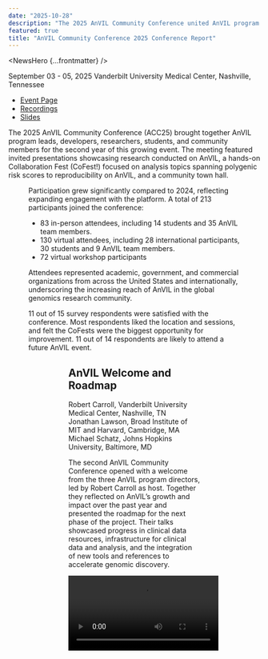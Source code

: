 ```yaml
---
date: "2025-10-28"
description: "The 2025 AnVIL Community Conference united AnVIL program leads, developers, community members, and novice users for the very first time!"
featured: true
title: "AnVIL Community Conference 2025 Conference Report"
---
```


<NewsHero {...frontmatter} />

September 03 - 05, 2025
Vanderbilt University Medical Center, Nashville, Tennessee

- [Event Page](/events/anvil2025-community-conference)
- [Recordings](https://www.youtube.com/playlist?list=PL6aYJ_0zJ4uDbUn28tves8OKwrDB7dN32)
- [Slides](https://drive.google.com/file/d/1w71hZewgD4ulA8Js_1Hnheul_khftvb4/view?usp=sharing)

The 2025 AnVIL Community Conference (ACC25) brought together AnVIL program leads, developers, researchers, students, and community members for the second year of this growing event. The meeting featured invited presentations showcasing research conducted on AnVIL, a hands-on Collaboration Fest (CoFest!) focused on analysis topics spanning polygenic risk scores to reproducibility on AnVIL, and a community town hall.

<Figure
  alt="Group photo from ACC 2025"
  caption="A group photo from the first AnVIL Community Conference 2025 in Nashville, TN."
  src="/consortia/news/acc2025-group.webp"
/>

Participation grew significantly compared to 2024, reflecting expanding engagement with the platform. A total of 213 participants joined the conference:

- 83 in-person attendees, including 14 students and 35 AnVIL team members.
- 130 virtual attendees, including 28 international participants, 30 students and 9 AnVIL team members.
- 72 virtual workshop participants

Attendees represented academic, government, and commercial organizations from across the United States and internationally, underscoring the increasing reach of AnVIL in the global genomics research community.

<Alert icon={false} severity="info">
11 out of 15 survey respondents were satisfied with the conference. Most respondents liked the location and sessions, and felt the CoFests were the biggest opportunity for improvement. 11 out of 14 respondents are likely to attend a future AnVIL event.
</Alert>

<Figure
  alt="World Map of community registration at the AnVIL Community Conference 2025, in-person and virtual."
  caption="World Map of community registration at the AnVIL Community Conference 2025, in-person and virtual."
  src="/consortia/news/acc2025-world-map.webp"
/>

<Figure
  alt="United States Map of community attendance at the AnVIL Community Conference 2025, in-person and virtual."
  caption="United States Map of community attendance at the AnVIL Community Conference 2025, in-person and virtual."
  src="/consortia/news/acc2025-us-map.webp"
/>

## AnVIL Welcome and Roadmap

Robert Carroll, Vanderbilt University Medical Center, Nashville, TN\
Jonathan Lawson, Broad Institute of MIT and Harvard, Cambridge, MA\
Michael Schatz, Johns Hopkins University, Baltimore, MD

The second AnVIL Community Conference opened with a welcome from the three AnVIL program directors, led by Robert Carroll as host. Together they reflected on AnVIL’s growth and impact over the past year and presented the roadmap for the next phase of the project. Their talks showcased progress in clinical data resources, infrastructure for clinical data and analysis, and the integration of new tools and references to accelerate genomic discovery.

<Video src="https://www.youtube.com/embed/VWpbq9QZd3I" />

### Clinical and Phenotypic Data – Robert Carroll

Robert Carroll welcomed attendees and highlighted AnVIL’s expanding role in supporting clinical and translational genomics. He described AnVIL's leadership in developing standardized data models, dictionaries, and provenance tracking, as well as modernized pipelines that make clinical data harmonization more efficient, reproducible, and scalable. Updates included progress on the i2b2 platform for federated data querying, as well as new pipelines for polygenic risk scores and kinship analysis. Advances in seqr were also discussed, including a scalable back-end, variant-level matching across ~65,000 exomes and genomes, and new workflows enabling patient-contributed data through GenomeConnect. Robert emphasized that these innovations are positioning AnVIL to support harmonized clinical data at scale, bringing together consortia, clinicians, and researchers in a secure environment.

### Terra Updates – Jonathan Lawson

Jonathan Lawson shared updates from Terra, the cloud orchestrator within AnVIL that provisions secure resources and coordinates workflows across tools like Galaxy, Bioconductor, Dockstore, RStudio, and WDL pipelines. One significant announcement was a new imputation service jointly developed with the All of Us program. Built from a combined panel of genomes from both AnVIL and All of Us, this represents the largest imputation reference panel to date, with more than 515,000 genomes. Jonathan also described improvements to self-service data ingestion, which streamline data submission processes, and the introduction of quarterly data releases. AnVIL now hosts approximately 8.4 PB of data across more than 120 dbGaP accessions and over 100 consent codes. He previewed features from the Terra roadmap, including new cost management tools and expanded scientific services, emphasizing that the platform remains firmly focused on providing robust and sustainable access through Google Cloud.

Terra Feature Roadmap: https://support.terra.bio/hc/en-us/sections/30968105851931-Terra-Roadmap 

### The Next Phase of AnVIL – Michael Schatz

Michael Schatz discussed AnVIL’s ongoing integration of state-of-the-art genomic references and analysis pipelines. In addition to the well-used GRCh38 reference, recent accomplishments include onboarding the Human Pangenome Reference Consortium (HPRC), and the telomere-to-telomere (T2T-CHM13) reference. The AnVIL team is actively onboarding and assessing the best-in-class variant calling pipelines and tooling such as DeepVariant, DRAGEN, and Parabricks. Michael also highlighted advances in user support and experience: from Galaxy’s AI-driven analysis guidance to expanded Bioconductor resources and the deployment of local and commercial LLMs for interactive assistance. These capabilities aim to lower barriers for researchers of all backgrounds, ensuring they can harness the full potential of the AnVIL ecosystem for large-scale and AI/ML-driven genomics.

Together, the directors outlined a vision for AnVIL as a secure, interoperable, and researcher-friendly platform. The roadmap for the coming years emphasizes harmonized clinical and phenotypic data, robust Google Cloud infrastructure, and innovative tools that will empower the genomics community to pursue discoveries in precision health at unprecedented scale.

### Invited Talks

The AnVIL Community Conference hosted four talks from investigator teams using the AnVIL and other cloud resources to support their genomic analyses.

#### Somatic loss of X and Y chromosomes affects tumor gene expression

Melissa A. Wilson, PhD, National Human Genome Research Institute

<Video src="https://www.youtube.com/embed/_0Uwche5r88"/>

#### What’s New and What’s Next with the All of Us Research Program

Paul A. Harris, PhD, Vanderbilt University Medical Center

<Video src="https://www.youtube.com/embed/TdSIOPf6Oa8"/>

#### Ten years of genetic epidemiology in the cloud: How open architecture has won the day

Alisa Manning, PhD, Broad Institute of MIT and Harvard, Massachusetts General Hospital, Harvard Medical School

<Video src="https://www.youtube.com/embed/WVLSi7YW7-E"/>

#### Our Dynamic Genome: how we leverage AnVIL to empower genomic discovery and clinical translation

Alexander G. Bick, MD, PhD, Vanderbilt University Medical Center

<Video src="https://www.youtube.com/embed/vJjWZg1HiOc"/>

<Alert icon={false} severity="info">
11 out of 14 survey respondents gave the top rating to the invited speaker session
</Alert>

### Submitted Talks

This year, the AnVIL Community Conference welcomed abstract submissions for abstract-selected talks from the developer and researcher communities using AnVIL.

#### The All of Us and AnVIL Imputation Service

Beth Sheets, MS, Broad Institute of MIT and Harvard

<Video src="https://www.youtube.com/embed/q-D7CmFi0Nk"/>

All of Us and AnVIL Imputation Service:  https://terra.bio/introducing-the-all-of-us-anvil-imputation-service/ 

#### Decoding the Molecular Heterogeneity of Severe Acute Malnutrition through Integrated Multi-Omics and Cloud-Enabled, AI-Driven Analyses
Yixing Han, PhD, National Human Genome Research Institute

<Video src="https://www.youtube.com/embed/JSOg-9LhhWY?start=20"/>

#### Exploring the genetic architecture of human social music-making enjoyment

Tanguy Rubat du Mérac, PhD Candidate, Vanderbilt Genetics Institute

<Video src="https://www.youtube.com/embed/JSOg-9LhhWY?start=1001"/>

#### AnVIL for education: Current directions and future challenges teaching undergraduate biology through course-based student research experiences on the cloud

Sayumi York, PhD, Notre Dame of Maryland University

<Video src="https://www.youtube.com/embed/JSOg-9LhhWY?start=2076"/>

<Alert icon={false} severity="info">
12 out of 14 survey respondents gave the top rating to the abstract-selected speaker sessions
</Alert>

### Poster Session

Prior to the poster session, abstract submitters were invited to give Poster Lightning Talks to describe the work presented in their poster. The meeting featured 16 community-contributed posters.

<Video src="https://www.youtube.com/embed/Z_xTenvwRDo"/>

### Community Forum

The Community Forum was an open opportunity for a full audience discussion on any topics of interest to the community. The discussion spanned compliance with new federal data security guidelines, sustainability in community support, functionality to display summary-level results, engagement with a broader set of communities, and requirements of data access for potential researchers not connected to a dbGaP recognized institution.

<Video src="https://www.youtube.com/embed/yVJirnOVxCQ"/>

The key takeaways from the community session were:

- AnVIL is compliant with the new NIH guidelines for secure storage of controlled access datasets (NOT-OD-24-157), meeting the NIST SP 800-171, and AnVIL serves as a good place for controlled access data storage. However, the administrative process with institutions and signing officials to trust & adopt AnVIL is not yet clear. There are educational and awareness needs to support institutions in embracing cloud-first and AnVIL.
  - The AnVIL team also will be attending conferences like NCURA and ASHG to connect with and share information with administrative personnel on how to rely on AnVIL, as well as developing materials to support researchers to understand this.
- AnVIL’s userbase is growing and the team is eager to sustain user support for a growing community. 
  - The team relies on training trainers and building up community members to scale support and knowledge sharing among users. Over time, users posting their publications, publicizing their workflows through Dockstore and other resources, asking their questions on the Support Forum - all contribute to a rich resource ecosystem where users are able to learn from previous work, like we see in the Galaxy and Bioconductor communities.
  - Developing Featured Workspaces as gold standard examples of data organization, analysis, and sharing will help contribute to this resource.
  - Seeding the community with users who are able to engage deeply and encouraging them to use all the functions and features of AnVIL will grow up a community around these users’ or consortia’s resources, and highlight to other groups the advantages of using AnVIL.
- Users were interested in exploring more ways to share results and summarized results and statistics (e..g, beyond a GWAS). This functionality has been developed by groups in different ways, primarily the AnVIL team has seen users use the Workspace Dashboard space to share some results details or develop shiny apps that enable researchers to interact with an interface to explore data.
  - There are a number of large biobanks that have done phenome or genome wide summaries, and users have a challenge interacting with the massive summary files. Each of these often comes with its own browser, but it’s challenging to look across these resources, and this could be an opportunity for AnVIL.
  - AnVIL doesn’t currently support persistent user interfaces or multi-tenant apps, though these would enable some features folks are interested in.
  - AnVIL holds legacy datasets from NHGRI consortia which are in process of going through harmonization to improve its utility and reusability.
- The community was interested to engage less traditional potential researchers on AnVIL (e.g., high school students, medical librarians, general public). The team has had focused efforts with the Genomic Data Science Community Network from a wide range of institutions R1s to Community Colleges and beyond. There have been efforts to engage with international communities as well with a virtual workshop in Sri Lanka in January 2025. 
  - A challenge is that cloud compute credits can be offered for a limited time, and it can be difficult to empower these groups when credits are used or the offering period expires.
  - Another challenge is that users require backing by a recognized institution to be able to access controlled-access datasets. There are over 1.2 PB of non-restricted access datasets, which can be a very valuable resource for students & citizen scientists.
  - AnVIL follows the mandate to protect participants’ data in accordance with their consent and aims to make data access and reuse more available to a broad set of researchers and potential researchers. The community is supportive of NIH and dbGaP, which manage these controls, to explore broadening methods of data access for students.

### CoFests! 

CollaborationFests!, also known as CoFests!, are collaborative work events where we expand and improve the AnVIL community and the AnVIL ecosystem. At ACC2025, there were three CoFest! Sessions.

#### Pre-conference Virtual AnVIL Workshop

Scientific Lead: Ava Hoffman, PhD, Fred Hutch Cancer Center\
Outreach Coordinator: Natalie Kucher, Johns Hopkins University

Held ahead of the AnVIL Community Conference, this live, virtual workshop provided participants with an interactive introduction to the AnVIL platform. The two-hour session guided attendees through the fundamentals of navigating AnVIL, exploring data, and launching cloud-based analyses using state-of-the-art bioinformatics tools. Designed as an accessible entry point for new users, the workshop emphasized hands-on learning, allowing participants to familiarize themselves with the platform’s interface and core features before the in-person CoFest sessions.

<Video src="https://www.youtube.com/embed/fIWHxrPEyFo" />

The key takeaways from this session were:

- Provide context for people new to AnVIL before the conference and build excitement
- Increase accessibility for participants who can’t attend in-person
- Spread out time spent online to decrease Zoom fatigue
- Build awareness of training material and support form and grow community

#### AnVIL101

Scientific Lead: Ava Hoffman, PhD, Fred Hutch Cancer Center\
Outreach Coordinator: Natalie Kucher, Johns Hopkins University

New to AnVIL? This hands-on CoFest! session provided participants with a comprehensive introduction to the platform. Attendees were guided through creating and managing an AnVIL workspace, accessing data from multiple sources including public repositories like the SRA, protected sources such as dbGaP, and personal datasets, and running analysis workflows in the cloud. The session emphasized practical exercises in moving data into Google Cloud, preparing Jupyter notebooks compute environments, and executing workflows to ensure reproducible analysis.

The key takeaways from this session were:

- Learned how to create and manage AnVIL workspaces and launch compute environments.
- Explored interactive compute environments via Jupyter notebooks to work with data.
- Gained hands-on experience importing data from SRA and personal sources into AnVIL.
- Learned about next steps for getting protected data (e.g., from dbGaP) onto AnVIL or locating data in the AnVIL Data Explorer.
- Discovered workflows using Dockstore.
- Ran workflows to transfer data using WDL scripts and cloud storage best practices.
- Developed familiarity with Google Cloud Storage concepts, including buckets and persistent disks, to manage workspace data.

This session lowered the entry barrier for researchers new to cloud-based genomic analysis, giving them the tools to leverage AnVIL’s capabilities effectively. Many participants were curious about next steps.

![AnVIL101](/consortia/news/acc2025-anvil101.webp)

#### Polygenic Risk Score (PRS) Analysis in AnVIL

Scientific Lead: Matthew Lebo, PhD & Shruti Parpattedar, MS, Harvard Medical School\
Outreach Coordinator: Elizabeth Humphries, PhD, Fred Hutch Cancer Center

This track, run by the AnVIL Clinical Resource team, consisted of both an overview and a hands-on workshop to provide individuals with an understanding of polygenic scores and how to run and evaluate them in AnVIL. First, we level-set by providing an overview of the current state of polygenic analysis, with a focus on polygenic risk scores (PRS). Next, we jointly worked with participants to run PRS mix analyses in AnVIL using the WDL framework. These tasks increased in complexity in terms of analytical components of the workflow, with the goal of enabling users to run the WDL on their own. We also engaged with participants to get feedback and create user-friendly documents to enable processing of this workflow once published to the broader community. 

The key takeaways from this session were:

- Learned about Polygenic Risk Scores (PRS) and Polygenic Score (PGS) Catalogue.
- Learned about PRS mix scores and how to calculate them.
- Learned how to run a Polygenic Risk Score (PRS) WDL workflow on AnVIL.
- Lots of tracking and troubleshooting.

![PRS](/consortia/news/acc2025-prs.webp)

#### AnVIL Mini Hack: Reproducibility in Action!

Scientific Lead: Allissa Dillman, BioDataSage, Montgomery College\
Outreach Coordinator: Kate Isaac, Fred Hutch Cancer Center

Reproducibility can be deceptively challenging in computational genomics. In this hands-on mini-hackathon, participants explored the intricacies of reproducing figures from the MAGE RNA sequencing study using real omics data from the 1000 Genomes Project and MAGE. Teams were encouraged not only to recreate published figures but also to design new visualizations from these open datasets. The session emphasized that computational reproducibility requires creativity, problem-solving, and detective work beyond simply following protocols.

The key takeaways for this session were:

- Hands-on experience with cloud-based tools on AnVIL to explore and reproduce RNA-seq analyses.
- Gained familiarity with public datasets from the MAGE and 1000 Genomes datasets.
- Learned best practices for managing and organizing analysis in an AnVIL workspace.
- Developed problem-solving skills for interpreting published results and creating new visualizations from open data.

![Reproducibility](/consortia/news/acc2025-reproducibility.webp)

### Summary

The second AnVIL Community Conference brought together the leads, developers, and users of AnVIL to showcase exciting research performed on the platform, highlight current capabilities, and gather community input to guide future offerings and adoption of cloud computing for genomics research. Building on the inaugural event, ACC2025's expanded programming included poster sessions, submitted community talks, and lightning talks, creating a richer, more interactive program for participants.

Participation grew significantly compared to 2024, reflecting expanding community engagement. A total of 213 participants joined the conference: 83 in-person and 130 virtual attendees. Through keynote talks, hands-on workshops and collaboration sessions, poster presentations, and interactive discussions, the conference highlighted opportunities, priorities, and future directions for AnVIL to support the genomics community at scale.

<Figure
  alt="A photo of the audience at the AnVIL Community Conference 2025."
  caption="A photo of the audience at the AnVIL Community Conference 2025."
  src="/consortia/news/acc2025-audience.webp"
  />

#### Feedback

A few quotes from our attendees:

“I was very skeptical before I attended but now I am very interested in using AnVIL. The conference was a success! Thank you.”

“I thought that all of the talks were very engaging, I liked the pace of the meeting and the mix of speakers/topics. I also felt like most speakers were very energetic and the energy was very positive.”

“I'm glad that I attended this meeting!”

“[I liked the] Formal and informal networking opportunities; loved the Community Forum ("townhall" session); liked the buffet style food which encouraged additional networking”

“Great talks and community!”
